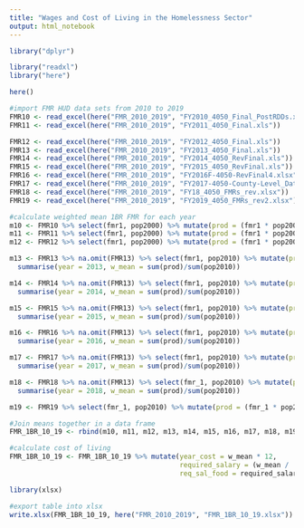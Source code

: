 ```yaml
---
title: "Wages and Cost of Living in the Homelessness Sector"
output: html_notebook
---
```


```r
library("dplyr")

library("readxl")
library("here")

here()

#import FMR HUD data sets from 2010 to 2019
FMR10 <- read_excel(here("FMR_2010_2019", "FY2010_4050_Final_PostRDDs.xls"))
FMR11 <- read_excel(here("FMR_2010_2019", "FY2011_4050_Final.xls"))
```


```r
FMR12 <- read_excel(here("FMR_2010_2019", "FY2012_4050_Final.xls"))
FMR13 <- read_excel(here("FMR_2010_2019", "FY2013_4050_Final.xls"))
FMR14 <- read_excel(here("FMR_2010_2019", "FY2014_4050_RevFinal.xls"))
FMR15 <- read_excel(here("FMR_2010_2019", "FY2015_4050_RevFinal.xls"))
FMR16 <- read_excel(here("FMR_2010_2019", "FY2016F-4050-RevFinal4.xlsx"))
FMR17 <- read_excel(here("FMR_2010_2019", "FY2017-4050-County-Level_Data.xlsx"))
FMR18 <- read_excel(here("FMR_2010_2019", "FY18_4050_FMRs_rev.xlsx"))
FMR19 <- read_excel(here("FMR_2010_2019", "FY2019_4050_FMRs_rev2.xlsx"))
```


```r
#calculate weighted mean 1BR FMR for each year 
m10 <- FMR10 %>% select(fmr1, pop2000) %>% mutate(prod = (fmr1 * pop2000)) %>% summarise(year = 2010, w_mean = sum(prod)/sum(pop2000))
m11 <- FMR11 %>% select(fmr1, pop2000) %>% mutate(prod = (fmr1 * pop2000)) %>%  summarise(year = 2011,w_mean = sum(prod)/sum(pop2000))
m12 <- FMR12 %>% select(fmr1, pop2000) %>% mutate(prod = (fmr1 * pop2000)) %>%  summarise(year = 2012,w_mean = sum(prod)/sum(pop2000))

m13 <- FMR13 %>% na.omit(FMR13) %>% select(fmr1, pop2010) %>% mutate(prod = fmr1*pop2010) %>% 
  summarise(year = 2013, w_mean = sum(prod)/sum(pop2010))

m14 <- FMR14 %>% na.omit(FMR13) %>% select(fmr1, pop2010) %>% mutate(prod = fmr1*pop2010) %>% 
  summarise(year = 2014, w_mean = sum(prod)/sum(pop2010))

m15 <- FMR15 %>% na.omit(FMR13) %>% select(fmr1, pop2010) %>% mutate(prod = fmr1*pop2010) %>% 
  summarise(year = 2015, w_mean = sum(prod)/sum(pop2010))

m16 <- FMR16 %>% na.omit(FMR13) %>% select(fmr1, pop2010) %>% mutate(prod = fmr1*pop2010) %>% 
  summarise(year = 2016, w_mean = sum(prod)/sum(pop2010))

m17 <- FMR17 %>% na.omit(FMR13) %>% select(fmr1, pop2010) %>% mutate(prod = fmr1*pop2010) %>% 
  summarise(year = 2017, w_mean = sum(prod)/sum(pop2010))

m18 <- FMR18 %>% na.omit(FMR13) %>% select(fmr_1, pop2010) %>% mutate(prod = fmr_1*pop2010) %>% 
  summarise(year = 2018, w_mean = sum(prod)/sum(pop2010))

m19 <- FMR19 %>% select(fmr_1, pop2010) %>% mutate(prod = (fmr_1 * pop2010)) %>% summarise(year = 2019,w_mean = sum(prod)/sum(pop2010))

#Join means together in a data frame
FMR_1BR_10_19 <- rbind(m10, m11, m12, m13, m14, m15, m16, m17, m18, m19)

#calculate cost of living
FMR_1BR_10_19 <- FMR_1BR_10_19 %>% mutate(year_cost = w_mean * 12, 
                                          required_salary = (w_mean / .3) * 12,
                                          req_sal_food = required_salary + (300 * 12)) # Assume food costs $300 per month
```


```r
library(xlsx)

#export table into xlsx
write.xlsx(FMR_1BR_10_19, here("FMR_2010_2019", "FMR_1BR_10_19.xlsx"))
```


